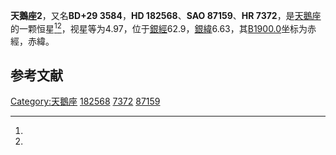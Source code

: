 {{Starbox begin
| name = 天鵝座2
}}
{{Starbox observe
| epoch = [[J2000.0|J2000.0]]
| constell = [[天鵝座|天鵝座]]<ref name=SIMBAD>{{cite web
 | url=http://simbad.u-strasbg.fr/simbad/sim-id?Ident=HR+7372
 | title=Pulsating variable Star
 | publisher=Centre de Données astronomiques de Strasbourg
 | work=SIMBAD
 | accessdate=2012-07-13
 | archive-date=2019-06-10
 | archive-url=https://web.archive.org/web/20190610041526/http://simbad.u-strasbg.fr/simbad/sim-id?Ident=HR+7372
 | dead-url=no
 }}</ref><ref name=DATA>{{cite web
 | url=http://vizier.u-strasbg.fr/viz-bin/VizieR-5?-out.add=.&-source=5050&-corr=PK=HR&-out.max=9999&HR=7372
 | title=VizieR Detailed Page
 | accessdate=2012-07-13
 | archive-date=2016-03-04
 | archive-url=https://web.archive.org/web/20160304221546/http://vizier.u-strasbg.fr/viz-bin/VizieR-5?-out.add=.&-source=5050&-corr=PK=HR&-out.max=9999&HR=7372
 | dead-url=no
 }}</ref>
| 星官 = 
| ra = {{RA|19|24|7.6}}<ref name=SIMBAD /><ref name=DATA />
| dec = {{DEC|+29|37|17}}<ref name=SIMBAD /><ref name=DATA />
| appmag_v = 4.97<ref name=SIMBAD /><ref name=DATA />
}}
{{Starbox character
| class = B3IV<ref name=SIMBAD /><ref name=DATA />
| b-v = -0.1<ref name=SIMBAD /><ref name=DATA />
| u-b = -0.71<ref name=SIMBAD /><ref name=DATA />
| r-i = -0.14<ref name=SIMBAD /><ref name=DATA />
| variable = 
}}
{{Starbox astrometry
| radial_v = -0.71
| prop_mo_ra = -21
| parallax = 
| p_error = 
}}
{{Starbox catalog
| names =BD+29 3584，[[SAO星表|SAO]] 87159，[[HD星表|HD]] 182568，[[HR星表|HR]] 7372}}
{{Starbox reference |Simbad=HR+7372}}
{{Starbox end}}

'''天鵝座2'''，又名'''BD+29 3584'''，'''HD 182568'''、'''SAO 87159'''、'''HR 7372'''，是[[天鵝座|天鵝座]]的一颗恒星<ref name=SIMBAD /><ref name=DATA />，视星等为4.97，位于[[銀道座標系|銀經]]62.9，[[銀道座標系|銀緯]]6.63，其[[B1900.0|B1900.0]]坐标为赤經{{RA|19|20|10.9}}，赤緯{{DEC|+29|6.63|32}}。

== 参考文献 ==
{{reflist}}

{{star-stub}}

{{天鵝座恒星}}
{{星官|辇道|5|9}}
[[Category:天鵝座|Category:天鵝座]]
[[Category:HD和HDE天體|182568]]
[[Category:HR天體|7372]]
[[Category:SAO天體|87159]]